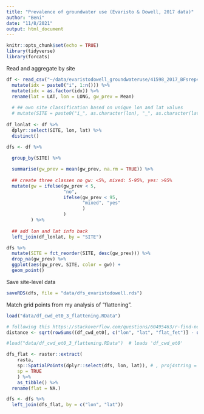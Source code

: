 ```yaml
---
title: "Prevalence of groundwater use (Evaristo & Dowell, 2017 data)"
author: "Beni"
date: "11/8/2021"
output: html_document
---
```


```r
knitr::opts_chunk$set(echo = TRUE)
library(tidyverse)
library(forcats)
```

Read and aggregate by site
```r
df <- read_csv("~/data/evaristodowell_groundwateruse/41598_2017_BFsrep44110_MOESM103_ESM.csv") %>% 
  mutate(idx = paste0("i", 1:n())) %>% 
  mutate(idx = as.factor(idx)) %>% 
  rename(lat = LAT, lon = LONG, gw_prev = Mean)
  
  # ## own site classification based on unique lon and lat values
  # mutate(SITE = paste0("i_", as.character(lon), "_", as.character(lat)))
  
df_lonlat <- df %>% 
  dplyr::select(SITE, lon, lat) %>% 
  distinct()

dfs <- df %>% 
  
  group_by(SITE) %>%

  summarise(gw_prev = mean(gw_prev, na.rm = TRUE)) %>% 
  
  ## create three classes no gw: <5%, mixed: 5-95%, yes: >95%
  mutate(gw = ifelse(gw_prev < 5, 
                     "no",
                     ifelse(gw_prev < 95,
                            "mixed", "yes"
                            )
                     )
         ) %>% 
  
  ## add lon and lat info back
  left_join(df_lonlat, by = "SITE")
```

```r
dfs %>% 
  mutate(SITE = fct_reorder(SITE, desc(gw_prev))) %>%
  drop_na(gw_prev) %>% 
  ggplot(aes(gw_prev, SITE, color = gw)) +
  geom_point()
```

Save site-level data
```r
saveRDS(dfs, file = "data/dfs_evaristodowell.rds")
```


Match grid points from my analysis of "flattening".
```r
load("data/df_cwd_et0_3_flattening.RData")

# following this https://stackoverflow.com/questions/60495463/r-find-nearest-neighbor-for-selected-point
distance <- sqrt(rowSums((df_cwd_et0[, c("lon", "lat", "flat_fet")] - do.call(rbind, replicate(nrow(df_cwd_et0[, c("lon", "lat", "flat_fet")]), dfs[1, c("lon", "lat")], simplify = FALSE)))**2))

#load("data/df_cwd_et0_3_flattening.RData")  # loads 'df_cwd_et0'

dfs_flat <- raster::extract(
    rasta,
    sp::SpatialPoints(dplyr::select(dfs, lon, lat)), # , proj4string = rasta@crs
    sp = TRUE
    ) %>%
    as_tibble() %>% 
  rename(flat = NA.)

dfs <- dfs %>% 
  left_join(dfs_flat, by = c("lon", "lat"))
```